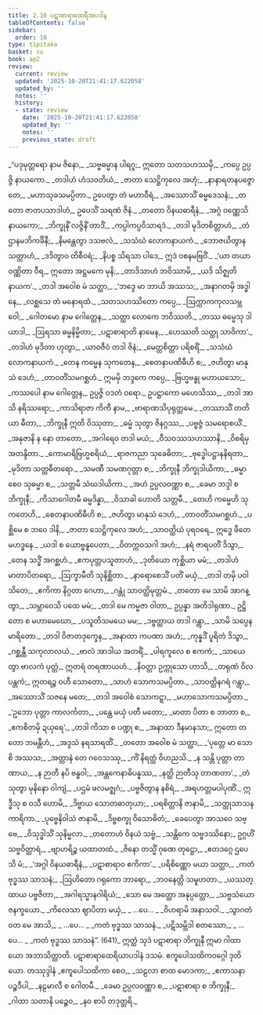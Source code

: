 ```yaml
---
title: 2.10 ပဋာစာရာထေရီအပဒါန
tableOfContents: false
sidebar:
  order: 10
type: tipitaka
basket: su
book: ap2
review:
  current: review
  updated: '2025-10-20T21:41:17.622058'
  updated_by: ''
  notes: ''
  history:
  - state: review
    date: '2025-10-20T21:41:17.622058'
    updated_by: ''
    notes: ''
    previous_state: draft
---
```



<DynamicBreadcrumb />


<ReviewStatus review={frontmatter.review} showDetails={true} />

<HypothesisAnnotation frontmatter={frontmatter} />

<Division number="468" book="ap2" e="ch" v="20" p="236">

<Paragraph number="644" type="verses" book="ap2">
_“ပဒုမုတ္တရော နာမ ဇိနော,_  
_သဗ္ဗဓမ္မာန ပါရဂူ;_  
ဣတော သတသဟဿမှိ,_  
_ကပ္ပေ ဥပ္ပဇ္ဇိ နာယကော._  

</Paragraph>

</Division>
<Division number="469" book="ap2" e="ch" v="20" p="236">

<Paragraph number="645" type="verses" book="ap2">
_တဒါဟံ ဟံသဝတိယံ,_  
_ဇာတာ သေဋ္ဌိကုလေ အဟုံ;_  
_နာနာရတနပဇ္ဇောတေ,_  
_မဟာသုခသမပ္ပိတာ._  

</Paragraph>

</Division>
<Division number="470" book="ap2" e="ch" v="20" p="236">

<Paragraph number="646" book="ap2">
ဥပေတွာ တံ မဟာဝီရံ,_  
_အဿောသိံ ဓမ္မဒေသနံ;_  
_တတော ဇာတပသာဒါဟံ,_  
ဥပေသိံ သရဏံ ဇိနံ._  

</Paragraph>

</Division>
<Division number="471" book="ap2" e="ch" v="20" p="236">

<Paragraph number="647" type="verses" book="ap2">
_တတော ဝိနယဓာရီနံ,_  
_အဂ္ဂံ ဝဏ္ဏေသိ နာယကော;_  
_ဘိက္ခုနိံ လဇ္ဇိနိံ တာဒိံ,_  
_ကပ္ပါကပ္ပဝိသာရဒံ._  

</Paragraph>

</Division>
<Division number="472" book="ap2" e="ch" v="20" p="236">

<Paragraph number="648" type="verses" book="ap2">
_တဒါ မုဒိတစိတ္တာဟံ,_  
_တံ ဌာနမဘိကင်္ခိနီ;_  
_နိမန္တေတွာ ဒသဗလံ,_  
_သသံဃံ လောကနာယကံ._  

</Paragraph>

</Division>
<Division number="473" book="ap2" e="ch" v="20" p="236">

<Paragraph number="649" type="verses" book="ap2">
_ဘောဇယိတွာန သတ္တာဟံ,_  
_ဒဒိတွာဝ တိစီဝရံ;_  
_နိပစ္စ သိရသာ ပါဒေ,_  
ဣဒံ ဝစနမဗြဝိံ._  

</Paragraph>

</Division>
<Division number="474" book="ap2" e="ch" v="20" p="236">

<Paragraph number="650" type="verses" book="ap2">
_‘ယာ တယာ ဝဏ္ဏိတာ ဝီရ,_  
ဣတော အဋ္ဌမကေ မုနိ;_  
_တာဒိသာဟံ ဘဝိဿာမိ,_  
_ယဒိ သိဇ္ဈတိ နာယက’._  

</Paragraph>

</Division>
<Division number="475" book="ap2" e="ch" v="20" p="236">

<Paragraph number="651" type="verses" book="ap2">
_တဒါ အဝေါစ မံ သတ္ထာ,_  
_‘ဘဒ္ဒေ မာ ဘာယိ အဿသ;_  
_အနာဂတမှိ အဒ္ဓါနေ,_  
_လစ္ဆသေ တံ မနောရထံ._  

</Paragraph>

</Division>
<Division number="476" book="ap2" e="ch" v="20" p="237">

<Paragraph number="652" type="verses" book="ap2">
_သတသဟဿိတော ကပ္ပေ,_  
_ဩက္ကာကကုလသမ္ဘဝေါ;_  
_ဂေါတမော နာမ ဂေါတ္တေန,_  
_သတ္ထာ လောကေ ဘဝိဿတိ._  

</Paragraph>

</Division>
<Division number="477" book="ap2" e="ch" v="20" p="237">

<Paragraph number="653" type="verses" book="ap2">
_တဿ ဓမ္မေသု ဒါယာဒါ,_  
_ဩရသာ ဓမ္မနိမ္မိတာ;_  
_ပဋာစာရာတိ နာမေန,_  
_ဟေဿတိ သတ္ထု သာဝိကာ’._  

</Paragraph>

</Division>
<Division number="478" book="ap2" e="ch" v="20" p="237">

<Paragraph number="654" type="verses" book="ap2">
_တဒါဟံ မုဒိတာ ဟုတွာ,_  
_ယာဝဇီဝံ တဒါ ဇိနံ;_  
_မေတ္တစိတ္တာ ပရိစရိံ,_  
_သသံဃံ လောကနာယကံ._  

</Paragraph>

</Division>
<Division number="479" book="ap2" e="ch" v="20" p="237">

<Paragraph number="655" type="verses" book="ap2">
_တေန ကမ္မေန သုကတေန,_  
_စေတနာပဏိဓီဟိ စ;_  
_ဇဟိတွာ မာနုသံ ဒေဟံ,_  
_တာဝတိံသမဂစ္ဆဟံ._  

</Paragraph>

</Division>
<Division number="480" book="ap2" e="ch" v="20" p="237">

<Paragraph number="656" book="ap2">
ဣမမှိ ဘဒ္ဒကေ ကပ္ပေ,_  
_ဗြဟ္မဗန္ဓု မဟာယသော;_  
_ကဿပေါ နာမ ဂေါတ္တေန,_  
ဥပ္ပဇ္ဇိ ဝဒတံ ဝရော._  

</Paragraph>

</Division>
<Division number="481" book="ap2" e="ch" v="20" p="237">

<Paragraph number="657" type="verses" book="ap2">
ဥပဋ္ဌာကော မဟေသိဿ,_  
_တဒါ အာသိ နရိဿရော;_  
_ကာသိရာဇာ ကိကီ နာမ,_  
_ဗာရာဏသိပုရုတ္တမေ._  

</Paragraph>

</Division>
<Division number="482" book="ap2" e="ch" v="20" p="237">

<Paragraph number="658" type="verses" book="ap2">
_တဿာသိံ တတိယာ ဓီတာ,_  
_ဘိက္ခုနီ ဣတိ ဝိဿုတာ;_  
_ဓမ္မံ သုတွာ ဇိနဂ္ဂဿ,_  
_ပဗ္ဗဇ္ဇံ သမရောစယိံ._  

</Paragraph>

</Division>
<Division number="483" book="ap2" e="ch" v="20" p="237">

<Paragraph number="659" type="verses" book="ap2">
_အနုဇာနိ န နော တာတော,_  
_အဂါရေဝ တဒါ မယံ;_  
_ဝီသဝဿသဟဿာနိ,_  
_ဝိစရိမှ အတန္ဒိတာ._  

</Paragraph>

</Division>
<Division number="484" book="ap2" e="ch" v="20" p="237">

<Paragraph number="660" type="verses" book="ap2">
_ကောမာရိဗြဟ္မစရိယံ,_  
_ရာဇကညာ သုခေဓိတာ;_  
_ဗုဒ္ဓေါပဋ္ဌာနနိရတာ,_  
_မုဒိတာ သတ္တဓီတရော._  

</Paragraph>

</Division>
<Division number="485" book="ap2" e="ch" v="20" p="237">

<Paragraph number="661" type="verses" book="ap2">
_သမဏီ သမဏဂုတ္တာ စ,_  
_ဘိက္ခုနီ ဘိက္ခုဒါယိကာ;_  
_ဓမ္မာ စေဝ သုဓမ္မာ စ,_  
_သတ္တမီ သံဃဒါယိကာ._  

</Paragraph>

</Division>
<Division number="486" book="ap2" e="ch" v="20" p="237">

<Paragraph number="662" type="verses" book="ap2">
_အဟံ ဥပ္ပလဝဏ္ဏာ စ,_  
_ခေမာ ဘဒ္ဒါ စ ဘိက္ခုနီ;_  
_ကိသာဂေါတမီ ဓမ္မဒိန္နာ,_  
_ဝိသာခါ ဟောတိ သတ္တမီ._  

</Paragraph>

</Division>
<Division number="487" book="ap2" e="ch" v="20" p="237">

<Paragraph number="663" type="verses" book="ap2">
_တေဟိ ကမ္မေဟိ သုကတေဟိ,_  
_စေတနာပဏိဓီဟိ စ;_  
_ဇဟိတွာ မာနုသံ ဒေဟံ,_  
_တာဝတိံသမဂစ္ဆဟံ._  

</Paragraph>

</Division>
<Division number="488" book="ap2" e="ch" v="20" p="237">

<Paragraph number="664" type="verses" book="ap2">
_ပစ္ဆိမေ စ ဘဝေ ဒါနိ,_  
_ဇာတာ သေဋ္ဌိကုလေ အဟံ;_  
_သာဝတ္ထိယံ ပုရဝရေ,_  
ဣဒ္ဓေ ဖီတေ မဟဒ္ဓနေ._  

</Paragraph>

</Division>
<Division number="489" book="ap2" e="ch" v="20" p="238">

<Paragraph number="665" type="verses" book="ap2">
_ယဒါ စ ယောဗ္ဗနူပေတာ,_  
_ဝိတက္ကဝသဂါ အဟံ;_  
_နရံ ဇာရပတိံ ဒိသွာ,_  
_တေန သဒ္ဓိံ အဂစ္ဆဟံ._  

</Paragraph>

</Division>
<Division number="490" book="ap2" e="ch" v="20" p="238">

<Paragraph number="666" type="verses" book="ap2">
_ဧကပုတ္တပသူတာဟံ,_  
_ဒုတိယော ကုစ္ဆိယာ မမံ;_  
_တဒါဟံ မာတာပိတရော,_  
_ဩက္ခာမီတိ သုနိစ္ဆိတာ._  

</Paragraph>

</Division>
<Division number="491" book="ap2" e="ch" v="20" p="238">

<Paragraph number="667" type="verses" book="ap2">
_နာရောစေသိံ ပတိံ မယှံ,_  
_တဒါ တမှိ ပဝါသိတေ;_  
_ဧကိကာ နိဂ္ဂတာ ဂေဟာ,_  
_ဂန္တုံ သာဝတ္ထိမုတ္တမံ._  

</Paragraph>

</Division>
<Division number="492" book="ap2" e="ch" v="20" p="238">

<Paragraph number="668" type="verses" book="ap2">
_တတော မေ သာမိ အာဂန္တွာ,_  
_သမ္ဘာဝေသိ ပထေ မမံ;_  
_တဒါ မေ ကမ္မဇာ ဝါတာ,_  
ဥပ္ပန္နာ အတိဒါရုဏာ._  

</Paragraph>

</Division>
<Division number="493" book="ap2" e="ch" v="20" p="238">

<Paragraph number="669" type="verses" book="ap2">
ဥဋ္ဌိတော စ မဟာမေဃော,_  
_ပသူတိသမယေ မမ;_  
_ဒဗ္ဗတ္ထာယ တဒါ ဂန္တွာ,_  
_သာမိ သပ္ပေန မာရိတော._  

</Paragraph>

</Division>
<Division number="494" book="ap2" e="ch" v="20" p="238">

<Paragraph number="670" type="verses" book="ap2">
_တဒါ ဝိဇာတဒုက္ခေန,_  
_အနာထာ ကပဏာ အဟံ;_  
_ကုန္နဒိံ ပူရိတံ ဒိသွာ,_  
_ဂစ္ဆန္တီ သကုလာလယံ._  

</Paragraph>

</Division>
<Division number="495" book="ap2" e="ch" v="20" p="238">

<Paragraph number="671" type="verses" book="ap2">
_ဗာလံ အာဒါယ အတရိံ,_  
_ပါရကူလေ စ ဧကကံ;_  
_သာယေတွာ ဗာလကံ ပုတ္တံ,_  
ဣတရံ တရဏာယဟံ._  

</Paragraph>

</Division>
<Division number="496" book="ap2" e="ch" v="20" p="238">

<Paragraph number="672" type="verses" book="ap2">
_နိဝတ္တာ ဥက္ကုသော ဟာသိ,_  
_တရုဏံ ဝိလပန္တကံ;_  
ဣတရဉ္စ ဝဟီ သောတော,_  
_သာဟံ သောကသမပ္ပိတာ._  

</Paragraph>

</Division>
<Division number="497" book="ap2" e="ch" v="20" p="238">

<Paragraph number="673" type="verses" book="ap2">
_သာဝတ္ထိနဂရံ ဂန္တွာ,_  
_အဿောသိံ သဇနေ မတေ;_  
_တဒါ အဝေါစံ သောကဋ္ဋာ,_  
_မဟာသောကသမပ္ပိတာ._  

</Paragraph>

</Division>
<Division number="498" book="ap2" e="ch" v="20" p="238">

<Paragraph number="674" type="verses" book="ap2">
_‘ဥဘော ပုတ္တာ ကာလင်္ကတာ,_  
_ပန္ထေ မယှံ ပတီ မတော;_  
_မာတာ ပိတာ စ ဘာတာ စ,_  
_ဧကစိတမှိ ဍယှရေ’._  

</Paragraph>

</Division>
<Division number="499" book="ap2" e="ch" v="20" p="238">

<Paragraph number="675" type="verses" book="ap2">
_တဒါ ကိသာ စ ပဏ္ဍု စ,_  
_အနာထာ ဒီနမာနသာ;_  
ဣတော တတော ဘမန္တီဟံ,_  
_အဒ္ဒသံ နရသာရထိံ._  

</Paragraph>

</Division>
<Division number="500" book="ap2" e="ch" v="20" p="238">

<Paragraph number="676" type="verses" book="ap2">
_တတော အဝေါစ မံ သတ္ထာ,_  
_‘ပုတ္တေ မာ သောစိ အဿသ;_  
_အတ္တာနံ တေ ဂဝေသဿု,_  
_ကိံ နိရတ္ထံ ဝိဟညသိ._  

</Paragraph>

</Division>
<Division number="501" book="ap2" e="ch" v="20" p="238">

<Paragraph number="677" type="verses" book="ap2">
_န သန္တိ ပုတ္တာ တာဏာယ,_  
_န ဉာတီ နပိ ဗန္ဓဝါ;_  
_အန္တကေနာဓိပန္နဿ,_  
_နတ္ထိ ဉာတီသု တာဏတာ’._  

</Paragraph>

</Division>
<Division number="502" book="ap2" e="ch" v="20" p="239">

<Paragraph number="678" type="verses" book="ap2">
_တံ သုတွာ မုနိနော ဝါကျံ,_  
_ပဌမံ ဖလမဇ္ဈဂံ;_  
_ပဗ္ဗဇိတွာန နစိရံ,_  
_အရဟတ္တမပါပုဏိံ._  

</Paragraph>

</Division>
<Division number="503" book="ap2" e="ch" v="20" p="239">

<Paragraph number="679" type="verses" book="ap2">
ဣဒ္ဓီသု စ ဝသီ ဟောမိ,_  
_ဒိဗ္ဗာယ သောတဓာတုယာ;_  
_ပရစိတ္တာနိ ဇာနာမိ,_  
_သတ္ထုသာသနကာရိကာ._  

</Paragraph>

</Division>
<Division number="504" book="ap2" e="ch" v="20" p="239">

<Paragraph number="680" type="verses" book="ap2">
_ပုဗ္ဗေနိဝါသံ ဇာနာမိ,_  
_ဒိဗ္ဗစက္ခု ဝိသောဓိတံ;_  
_ခေပေတွာ အာသဝေ သဗ္ဗေ,_  
_ဝိသုဒ္ဓါသိံ သုနိမ္မလာ._  

</Paragraph>

</Division>
<Division number="505" book="ap2" e="ch" v="20" p="239">

<Paragraph number="681" type="verses" book="ap2">
_တတောဟံ ဝိနယံ သဗ္ဗံ,_  
_သန္တိကေ သဗ္ဗဒဿိနော;_  
ဥဂ္ဂဟိံ သဗ္ဗဝိတ္ထာရံ,_  
_ဗျာဟရိဉ္စ ယထာတထံ._  

</Paragraph>

</Division>
<Division number="506" book="ap2" e="ch" v="20" p="239">

<Paragraph number="682" type="verses" book="ap2">
_ဇိနော တသ္မိံ ဂုဏေ တုဋ္ဌော,_  
_ဧတဒဂ္ဂေ ဌပေသိ မံ;_  
_‘အဂ္ဂါ ဝိနယဓာရီနံ,_  
_ပဋာစာရာဝ ဧကိကာ’._  

</Paragraph>

</Division>
<Division number="507" book="ap2" e="ch" v="20" p="239">

<Paragraph number="683" type="verses" book="ap2">
_ပရိစိဏ္ဏော မယာ သတ္ထာ,_  
_ကတံ ဗုဒ္ဓဿ သာသနံ;_  
_ဩဟိတော ဂရုကော ဘာရော,_  
_ဘဝနေတ္တိ သမူဟတာ._  

</Paragraph>

</Division>
<Division number="508" book="ap2" e="ch" v="20" p="239">

<Paragraph number="684" type="verses" book="ap2">
_ယဿတ္ထာယ ပဗ္ဗဇိတာ,_  
_အဂါရသ္မာနဂါရိယံ;_  
_သော မေ အတ္ထော အနုပ္ပတ္တော,_  
_သဗ္ဗသံယောဇနက္ခယော._  

</Paragraph>

</Division>
<Division number="509" book="ap2" e="ch" v="20" p="239">

<Paragraph number="685" type="verses" book="ap2">
_ကိလေသာ ဈာပိတာ မယှံ,_  
_ …ပေ… _  
_ဝိဟရာမိ အနာသဝါ._  

</Paragraph>

</Division>
<Division number="510" book="ap2" e="ch" v="20" p="239">

<Paragraph number="686" type="verses" book="ap2">
_သွာဂတံ ဝတ မေ အာသိ,_  
_ …ပေ… _  
_ကတံ ဗုဒ္ဓဿ သာသနံ._  

</Paragraph>

</Division>
<Division number="511" book="ap2" e="ch" v="20" p="239">

<Paragraph number="687" type="verses" book="ap2">
_ပဋိသမ္ဘိဒါ စတဿော,_  
_ …ပေ… _  
_ကတံ ဗုဒ္ဓဿ သာသနံ”. (641)_  

</Paragraph>

<Paragraph number="688" book="ap2">
ဣတ္ထံ သုဒံ ပဋာစာရာ ဘိက္ခုနီ ဣမာ ဂါထာယော အဘာသိတ္ထာတိ.

</Paragraph>
</Division>

<Paragraph number="689" type="center" book="ap2">
ပဋာစာရာထေရိယာပဒါနံ ဒသမံ.



</Paragraph>

<Paragraph number="690" type="center" book="ap2">
ဧကူပေါသထိကဝဂ္ဂေါ ဒုတိယော.



</Paragraph>

<Paragraph number="691" type="center" book="ap2">
တဿုဒ္ဒါနံ


</Paragraph>

<Paragraph number="692" type="verses" book="ap2">
_ဧကူပေါသထိကာ စေဝ,_  
_သဠလာ စာထ မောဒကာ;_  
_ဧကာသနာ ပဉ္စဒီပါ,_  
_နဠမာလီ စ ဂေါတမီ._  

</Paragraph>

<Paragraph number="693" type="verses" book="ap2">
_ခေမာ ဥပ္ပလဝဏ္ဏာ စ,_  
_ပဋာစာရာ စ ဘိက္ခုနီ;_  
_ဂါထာ သတာနိ ပဉ္စေဝ,_  
_နဝ စာပိ တဒုတ္တရိ._
</Paragraph>
